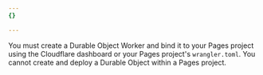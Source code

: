 ```yaml
---
{}

---
```


You must create a Durable Object Worker and bind it to your Pages project using the Cloudflare dashboard or your Pages project's `wrangler.toml`. You cannot create and deploy a Durable Object within a Pages project.
